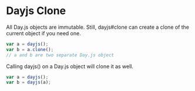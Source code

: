 # Dayjs Clone

All Day.js objects are immutable. Still, dayjs#clone can create a clone of the current object if you need one.

```js
var a = dayjs();
var b = a.clone();
// a and b are two separate Day.js object
```

Calling dayjs() on a Day.js object will clone it as well.

```js
var a = dayjs();
var b = dayjs(a);
```
